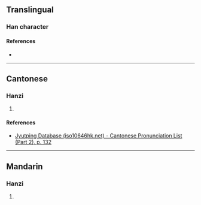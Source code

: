 {{character info/new}}
==Translingual==

===Han character===
{{Han char|rn=75|rad=木|as=12|sn=16|four=50917|canj=DYIT|ids=⿰木⿱㐬皿}}

====References====
* {{Han ref|kx=0552.090|dkj=15505|dj=0941.010|hdz=21295.050|uh=6A40|ud=27200|bh=E5DF|bd=58847}}

----

==Cantonese==

===Hanzi===
{{yue-hanzi|jyut=[[hei1]]|y=hei1}}

# {{rfdef|yue|sort=木12}}

====References====
* [http://www.iso10646hk.net/jp/document/download.jsp Jyutping Database (iso10646hk.net) - Cantonese Pronunciation List (Part 2), p. 132]

----

==Mandarin==

===Hanzi===
{{cmn-hanzi|pin=[[xī]] ([[xi1]])|wg=hsi<sup>1</sup>}}

# {{rfdef|cmn|sort=木12}}